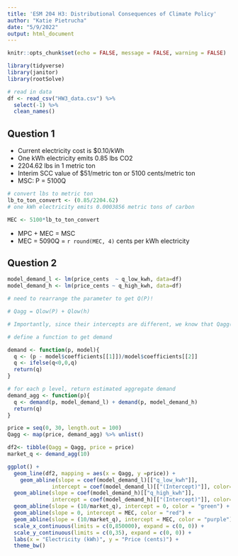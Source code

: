 ```yaml
---
title: 'ESM 204 H3: Distributional Consequences of Climate Policy'
author: "Katie Pietrucha"
date: "5/9/2022"
output: html_document
---
```


```r
knitr::opts_chunk$set(echo = FALSE, message = FALSE, warning = FALSE)

library(tidyverse)
library(janitor)
library(rootSolve)
```

```r
# read in data
df <- read_csv("HW3_data.csv") %>% 
  select(-1) %>% 
  clean_names()
```

## Question 1
- Current electricity cost is $0.10/kWh
- One kWh electricity emits 0.85 lbs CO2
- 2204.62 lbs in 1 metric ton 
- Interim SCC value of $51/metric ton or 5100 cents/metric ton
- MSC: P = 5100Q

```r
# convert lbs to metric ton
lb_to_ton_convert <- (0.85/2204.62) 
# one kWh electricity emits 0.0003856 metric tons of carbon

MEC <- 5100*lb_to_ton_convert
``` 

- MPC + MEC = MSC
- MEC = 5090Q = `r round(MEC, 4)` cents per kWh electricity

## Question 2

```r
model_demand_l <- lm(price_cents  ~ q_low_kwh, data=df)
model_demand_h <- lm(price_cents ~ q_high_kwh, data=df)

# need to rearrange the parameter to get Q(P)! 

# Qagg = Qlow(P) + Qlow(h) 

# Importantly, since their intercepts are different, we know that Qagg(P) will have a kink. I include an ifelse() statement to take care of the kink.

# define a function to get demand

demand <- function(p, model){
  q <- (p - model$coefficients[[1]])/model$coefficients[[2]]
  q <- ifelse(q<0,0,q)
  return(q)
}

# for each p level, return estimated aggregate demand
demand_agg <- function(p){
  q <- demand(p, model_demand_l) + demand(p, model_demand_h)
  return(q)
}

price = seq(0, 30, length.out = 100)
Qagg <- map(price, demand_agg) %>% unlist()

df2<- tibble(Qagg = Qagg, price = price)
market_q <- demand_agg(10)

ggplot() +
  geom_line(df2, mapping = aes(x = Qagg, y =price)) +
    geom_abline(slope = coef(model_demand_l)[["q_low_kwh"]], 
              intercept = coef(model_demand_l)[["(Intercept)"]], color="goldenrod", linetype="twodash") +
  geom_abline(slope = coef(model_demand_h)[["q_high_kwh"]], 
              intercept = coef(model_demand_h)[["(Intercept)"]], color="steelblue", linetype="twodash") + 
  geom_abline(slope = (10/market_q), intercept = 0, color = "green") +
  geom_abline(slope = 0, intercept = MEC, color = "red") +
  geom_abline(slope = (10/market_q), intercept = MEC, color = "purple") +
  scale_x_continuous(limits = c(0,850000), expand = c(0, 0)) +
  scale_y_continuous(limits = c(0,35), expand = c(0, 0)) +
  labs(x = "Electricity (kWh)", y = "Price (cents)") +
  theme_bw()



```

